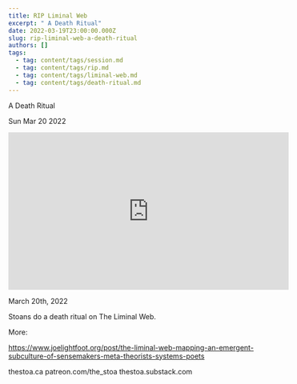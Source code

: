 ```yaml
---
title: RIP Liminal Web
excerpt: " A Death Ritual"
date: 2022-03-19T23:00:00.000Z
slug: rip-liminal-web-a-death-ritual
authors: []
tags:
  - tag: content/tags/session.md
  - tag: content/tags/rip.md
  - tag: content/tags/liminal-web.md
  - tag: content/tags/death-ritual.md
---
```




 A Death Ritual

Sun Mar 20 2022

<iframe width="560" height="315" src="https://www.youtube.com/embed/uwu41tIcF5I" title="RIP Liminal Web: A Death Ritual" frameborder="0" allow="accelerometer; autoplay; clipboard-write; encrypted-media; gyroscope; picture-in-picture" allowfullscreen ></iframe>

March 20th, 2022

Stoans do a death ritual on The Liminal Web. 

More:

https://www.joelightfoot.org/post/the-liminal-web-mapping-an-emergent-subculture-of-sensemakers-meta-theorists-systems-poets

thestoa.ca
patreon.com/the_stoa
thestoa.substack.com


